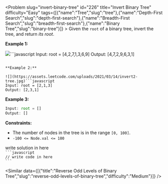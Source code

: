 
<Problem slug="invert-binary-tree" id="226" title="Invert Binary Tree" difficulty="Easy" tags={[{"name":"Tree","slug":"tree"},{"name":"Depth-First Search","slug":"depth-first-search"},{"name":"Breadth-First Search","slug":"breadth-first-search"},{"name":"Binary Tree","slug":"binary-tree"}]} >
    Given the `root` of a binary tree, invert the tree, and return _its root_.

**Example 1:**

![](https://assets.leetcode.com/uploads/2021/03/14/invert1-tree.jpg)```javascript 
Input: root = [4,2,7,1,3,6,9]
Output: [4,7,2,9,6,3,1]
```

**Example 2:**

![](https://assets.leetcode.com/uploads/2021/03/14/invert2-tree.jpg)```javascript 
Input: root = [2,1,3]
Output: [2,3,1]
```

**Example 3:**

```javascript 
Input: root = []
Output: []
```

**Constraints:**

*   The number of nodes in the tree is in the range `[0, 100]`.
*   `-100 <= Node.val <= 100`
</Problem >

<Solution>
write solution in here
</Solution>

<Code>
```javascript
// write code in here
```
</Code>

<Similar data={[{"title":"Reverse Odd Levels of Binary Tree","slug":"reverse-odd-levels-of-binary-tree","difficulty":"Medium"}]} />
